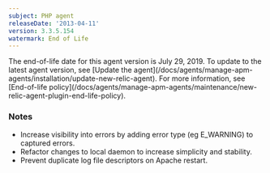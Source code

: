 ```yaml
---
subject: PHP agent
releaseDate: '2013-04-11'
version: 3.3.5.154
watermark: End of Life
---
```


<Callout variant="important">
  The end-of-life date for this agent version is July 29, 2019. To update to the latest agent version, see [Update the agent](/docs/agents/manage-apm-agents/installation/update-new-relic-agent). For more information, see [End-of-life policy](/docs/agents/manage-apm-agents/maintenance/new-relic-agent-plugin-end-life-policy).
</Callout>

### Notes

* Increase visibility into errors by adding error type (eg E_WARNING) to captured errors.
* Refactor changes to local daemon to increase simplicity and stability.
* Prevent duplicate log file descriptors on Apache restart.
